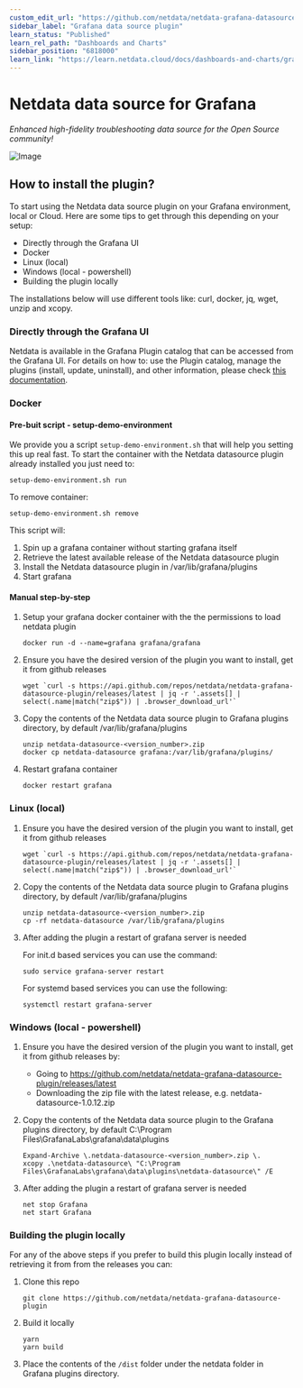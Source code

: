 ```yaml
---
custom_edit_url: "https://github.com/netdata/netdata-grafana-datasource-plugin/edit/master/README.md"
sidebar_label: "Grafana data source plugin"
learn_status: "Published"
learn_rel_path: "Dashboards and Charts"
sidebar_position: "6818000"
learn_link: "https://learn.netdata.cloud/docs/dashboards-and-charts/grafana-data-source-plugin"
---
```


# Netdata data source for Grafana

_Enhanced high-fidelity troubleshooting data source for the Open Source community!_

![Image](https://user-images.githubusercontent.com/82235632/193311991-a6d167ab-b845-49b7-817c-976b780e427e.png)

## How to install the plugin?

To start using the Netdata data source plugin on your Grafana environment, local or Cloud. Here are some tips to get through this depending on your setup:
* Directly through the Grafana UI
* Docker
* Linux (local)
* Windows (local - powershell)
* Building the plugin locally

The installations below will use different tools like: curl, docker, jq, wget, unzip and xcopy.

### Directly through the Grafana UI

Netdata is available in the Grafana Plugin catalog that can be accessed from the Grafana UI. 
For details on how to: use the Plugin catalog, manage the plugins (install, update, uninstall), and other information, please check [this documentation](https://grafana.com/docs/grafana/latest/administration/plugin-management/#plugin-catalog).

### Docker

#### Pre-buit script - setup-demo-environment
We provide you a script `setup-demo-environment.sh` that will help you setting this up real fast.
To start the container with the Netdata datasource plugin already installed you just need to:
```
setup-demo-environment.sh run
```

To remove container:
```
setup-demo-environment.sh remove
```

This script will:
1. Spin up a grafana container without starting grafana itself
1. Retrieve the latest available release of the Netdata datasource plugin
1. Install the Netdata datasource plugin in /var/lib/grafana/plugins
1. Start grafana

#### Manual step-by-step

1. Setup your grafana docker container with the the permissions to load netdata plugin

   ```
   docker run -d --name=grafana grafana/grafana
   ```

2. Ensure you have the desired version of the plugin you want to install, get it from github releases 

   ```
   wget `curl -s https://api.github.com/repos/netdata/netdata-grafana-datasource-plugin/releases/latest | jq -r '.assets[] | select(.name|match("zip$")) | .browser_download_url'`
   ```

3. Copy the contents of the Netdata data source plugin to Grafana plugins directory, by default /var/lib/grafana/plugins

   ```
   unzip netdata-datasource-<version_number>.zip
   docker cp netdata-datasource grafana:/var/lib/grafana/plugins/
   ```

4. Restart grafana container
   
   ```
   docker restart grafana
   ```

### Linux (local)

1. Ensure you have the desired version of the plugin you want to install, get it from github releases 

   ```
   wget `curl -s https://api.github.com/repos/netdata/netdata-grafana-datasource-plugin/releases/latest | jq -r '.assets[] | select(.name|match("zip$")) | .browser_download_url'`
   ```

2. Copy the contents of the Netdata data source plugin to Grafana plugins directory, by default /var/lib/grafana/plugins

   ```
   unzip netdata-datasource-<version_number>.zip
   cp -rf netdata-datasource /var/lib/grafana/plugins
   ```

3. After adding the plugin a restart of grafana server is needed

   For init.d based services you can use the command:
   ```
   sudo service grafana-server restart
   ```

   For systemd based services you can use the following:
   ```
   systemctl restart grafana-server
   ```

### Windows (local - powershell)

1. Ensure you have the desired version of the plugin you want to install, get it from github releases by:
   * Going to https://github.com/netdata/netdata-grafana-datasource-plugin/releases/latest
   * Downloading the zip file with the latest release, e.g. netdata-datasource-1.0.12.zip

2. Copy the contents of the Netdata data source plugin to the Grafana plugins directory, by default C:\Program Files\GrafanaLabs\grafana\data\plugins

   ```
   Expand-Archive \.netdata-datasource-<version_number>.zip \.
   xcopy .\netdata-datasource\ "C:\Program Files\GrafanaLabs\grafana\data\plugins\netdata-datasource\" /E
   ```

3. After adding the plugin a restart of grafana server is needed

   ```
   net stop Grafana
   net start Grafana
   ```

### Building the plugin locally

For any of the above steps if you prefer to build this plugin locally instead of retrieving it from from the releases you can:

1. Clone this repo 
   ```
   git clone https://github.com/netdata/netdata-grafana-datasource-plugin
   ```

2. Build it locally
   ```
   yarn
   yarn build
   ```

3. Place the contents of the `/dist` folder under the netdata folder in Grafana plugins directory.
